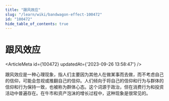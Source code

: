 ```yaml
---
title: "跟风效应"
slug: "/learn/wiki/bandwagon-effect-100472"
id: "100472"
hide_table_of_contents: true
---
```



# 跟风效应

<ArticleMeta id={100472} updatedAt={'2023-09-26 13:58:47'} />
<div className='border-solid border-b border-t-0 my-4 border-[var(--ifm-color-gray-300)]' />

跟风效应是一种心理现象，指人们主要因为其他人在做某事而去做，而不考虑自己的信仰，可能会忽视或推翻自己的信仰。人们倾向于将自己的信仰和行为与群体的信仰和行为保持一致，也被称为群体心态。这个词源于政治，但在消费行为和投资活动中普遍存在。在牛市和资产泡沫的增长过程中，这种现象是很常见的。
